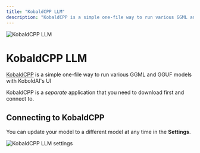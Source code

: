 ```yaml
---
title: "KobaldCPP LLM"
description: "KobaldCPP is a simple one-file way to run various GGML and GGUF models with KoboldAI's UI "
---
```



<Image
  src="/images/anythingllm-setup/llm-configuration/local/kobaldcpp/header-image.png" 
  height={1080} 
  width={1920} 
  quality={100}
  alt="KobaldCPP LLM"
/>


# KobaldCPP LLM

[KobaldCPP](https://KobaldCPP.com) is a simple one-file way to run various GGML and GGUF models with KoboldAI's UI

KobaldCPP is a *separate* application that you need to download first and connect to. 


## Connecting to KobaldCPP

You can update your model to a different model at any time in the **Settings**.

<Image
  src="/images/anythingllm-setup/llm-configuration/local/kobaldcpp/kobaldcpp-llm.png" 
  height={1080} 
  width={1920} 
  quality={100}
  alt="KobaldCPP LLM settings"
/>
